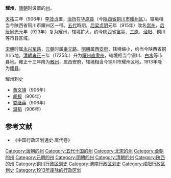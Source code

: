 '''耀州'''，[[唐朝|唐朝]]时设置的[[州|州]]。

[[天祐_(唐朝)|天祐]]三年（906年）[[李茂贞|李茂贞]]置，[[治所|治所]]在[[华原县|华原县]]（今[[陕西省|陕西省]][[铜川市|铜川市]][[耀州区|耀州区]]）。辖境相当今陕西省铜川市耀州区一带。[[五代|五代]]時期，[[后梁|后梁]][[贞明_(后梁)|贞明]]元年（915年）改名[[崇州_(后梁)|崇州]]，[[后唐|后唐]][[同光|同光]]元年（923年）复为耀州，辖境扩大，约今陕西省[[富平县|富平]]、[[三原县|三原]]、[[泾阳县|泾阳]]、铜川等市县区域。

[[宋朝|宋朝]]时属[[永兴军路|永兴军路]]，[[元朝|元朝]]时属[[奉元路|奉元路]]。[[明朝|明朝]]属[[西安府|西安府]]，辖境缩小，约当今陕西省铜川市地。[[清朝|清朝]][[雍正|雍正]]三年（1725年）升为[[耀州直隶州|耀州直隶州]]，辖境相当今铜川、[[白水县|白水]]等市县地。雍正十三年降为[[散州|散州]]，属西安府，辖境相当今铜川市耀州区地。1913年降为[[耀县|耀县]]。

;耀州刺史
*[[黄文靖|黄文靖]]（906年）
*[[胡规|胡规]]（906年）
*[[娄继英|娄继英]]（906年）
*[[温韬|温韬]]（906年）

==参考文献==
*《中国行政区划通史·唐代卷》

{{五代行政區劃|nocat}}
{{金朝行政区划|nocat}}
{{陕西行政区划小作品}}
{{DEFAULTSORT:Y}}
[[Category:唐朝的州|Category:唐朝的州]]
[[Category:五代十国的州|Category:五代十国的州]]
[[Category:北宋的州|Category:北宋的州]]
[[Category:金朝的州|Category:金朝的州]] 
[[Category:元朝的州|Category:元朝的州]]
[[Category:明朝的州|Category:明朝的州]]
[[Category:清朝的州|Category:清朝的州]]
[[Category:陕西的州|Category:陕西的州]]
[[Category:铜川行政区划史|Category:铜川行政区划史]]
[[Category:渭南行政区划史|Category:渭南行政区划史]]
[[Category:咸阳行政区划史|Category:咸阳行政区划史]]
[[Category:1913年废除的行政区划|Category:1913年废除的行政区划]]